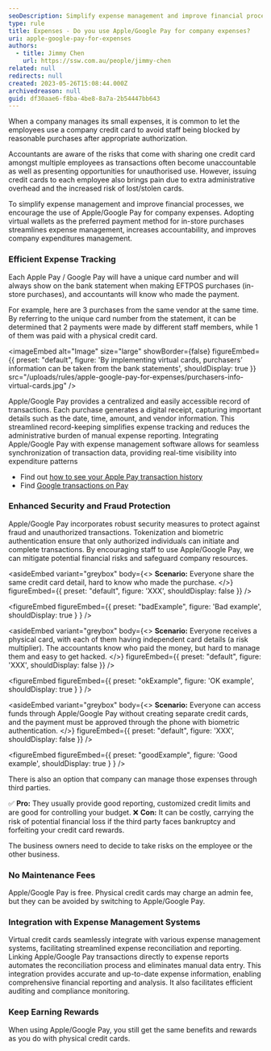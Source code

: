 ```yaml
---
seoDescription: Simplify expense management and improve financial processes by using Apple/Google Pay for company expenses
type: rule
title: Expenses - Do you use Apple/Google Pay for company expenses?
uri: apple-google-pay-for-expenses
authors:
  - title: Jimmy Chen
    url: https://ssw.com.au/people/jimmy-chen
related: null
redirects: null
created: 2023-05-26T15:08:44.000Z
archivedreason: null
guid: df30aae6-f8ba-4be8-8a7a-2b54447bb643
---
```


When a company manages its small expenses, it is common to let the employees use a company credit card to avoid staff being blocked by reasonable purchases after appropriate authorization.

Accountants are aware of the risks that come with sharing one credit card amongst multiple employees as transactions often become unaccountable as well as presenting opportunities for unauthorised use. However, issuing credit cards to each employee also brings pain due to extra administrative overhead and the increased risk of lost/stolen cards.

To simplify expense management and improve financial processes, we encourage the use of Apple/Google Pay for company expenses. Adopting virtual wallets as the preferred payment method for in-store purchases streamlines expense management, increases accountability, and improves company expenditures management.
### Efficient Expense Tracking

Each Apple Pay / Google Pay will have a unique card number and will always show on the bank statement when making EFTPOS purchases (in-store purchases), and accountants will know who made the payment.

For example, here are 3 purchases from the same vendor at the same time. By referring to the unique card number from the statement, it can be determined that 2 payments were made by different staff members, while 1 of them was paid with a physical credit card.


<imageEmbed
  alt="Image"
  size="large"
  showBorder={false}
  figureEmbed={{
    preset: "default",
    figure: 'By implementing virtual cards, purchasers’ information can be taken from the bank statements',
    shouldDisplay: true
  }}
  src="/uploads/rules/apple-google-pay-for-expenses/purchasers-info-virtual-cards.jpg"
/>

Apple/Google Pay provides a centralized and easily accessible record of transactions. Each purchase generates a digital receipt, capturing important details such as the date, time, amount, and vendor information. This streamlined record-keeping simplifies expense tracking and reduces the administrative burden of manual expense reporting. Integrating Apple/Google Pay with expense management software allows for seamless synchronization of transaction data, providing real-time visibility into expenditure patterns

* Find out [how to see your Apple Pay transaction history](https://support.apple.com/en-au/HT212786)
* Find [Google transactions on Pay](https://guidebooks.google.com/google-pay-us/get-financial-insights-with-google-pay/how-to-check-google-pay-transaction-history)

### Enhanced Security and Fraud Protection

Apple/Google Pay incorporates robust security measures to protect against fraud and unauthorized transactions. Tokenization and biometric authentication ensure that only authorized individuals can initiate and complete transactions. By encouraging staff to use Apple/Google Pay, we can mitigate potential financial risks and safeguard company resources.

<asideEmbed
  variant="greybox"
  body={<>
    **Scenario:** Everyone share the same credit card detail, hard to know who made the purchase.
  </>}
  figureEmbed={{
    preset: "default",
    figure: 'XXX',
    shouldDisplay: false
  }}
/>

<figureEmbed figureEmbed={{
  preset: "badExample",
  figure: 'Bad example',
  shouldDisplay: true
} } />


<asideEmbed
  variant="greybox"
  body={<>
    **Scenario:** Everyone receives a physical card, with each of them having independent card details (a risk multiplier). The accountants know who paid the money, but hard to manage them and easy to get hacked.
  </>}
  figureEmbed={{
    preset: "default",
    figure: 'XXX',
    shouldDisplay: false
  }}
/>

<figureEmbed figureEmbed={{
  preset: "okExample",
  figure: 'OK example',
  shouldDisplay: true
} } />


<asideEmbed
  variant="greybox"
  body={<>
    **Scenario:** Everyone can access funds through Apple/Google Pay without creating separate credit cards, and the payment must be approved through the phone with biometric authentication.
  </>}
  figureEmbed={{
    preset: "default",
    figure: 'XXX',
    shouldDisplay: false
  }}
/>

<figureEmbed figureEmbed={{
  preset: "goodExample",
  figure: 'Good example',
  shouldDisplay: true
} } />


There is also an option that company can manage those expenses through third parties.

✅ **Pro:** They usually provide good reporting, customized credit limits and are good for controlling your budget.
❌ **Con:** It can be costly, carrying the risk of potential financial loss if the third party faces bankruptcy and forfeiting your credit card rewards.

The business owners need to decide to take risks on the employee or the other business.

### No Maintenance Fees

Apple/Google Pay is free. Physical credit cards may charge an admin fee, but they can be avoided by switching to Apple/Google Pay.

### Integration with Expense Management Systems

Virtual credit cards seamlessly integrate with various expense management systems, facilitating streamlined expense reconciliation and reporting. Linking Apple/Google Pay transactions directly to expense reports automates the reconciliation process and eliminates manual data entry. This integration provides accurate and up-to-date expense information, enabling comprehensive financial reporting and analysis. It also facilitates efficient auditing and compliance monitoring.

### Keep Earning Rewards

When using Apple/Google Pay, you still get the same benefits and rewards as you do with physical credit cards.